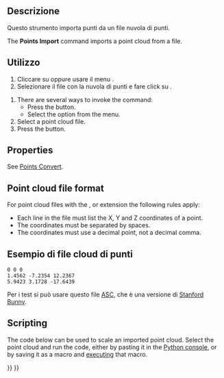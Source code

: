<languages/>

<div class="mw-translate-fuzzy">
{{Docnav/it||[[Points_Export/it|Esporta punti]]|[[Points_Workbench/it|Punti]]|IconL=|IconC=PointsWorkbench.svg|IconR=Points_Export_Point_cloud.svg}}
</div>

{{GuiCommand/it
|Name=Points Import
|Name/it=Importa punti
|MenuLocation=Punti → Importa punti
|Workbenches=[[Points_Workbench/it|Punti]]
|SeeAlso=[[Points Export/it|Esporta punti]]
|Icon=Points_Import.svg
}}

<span id="Description"></span>
<div class="mw-translate-fuzzy">
==Descrizione==
Questo strumento importa punti da un file nuvola di punti.
</div>

The '''Points Import''' command imports a point cloud from a file.

<span id="Usage"></span>
<div class="mw-translate-fuzzy">
== Utilizzo ==
# Cliccare su {{Button|[[Image:Points_Import.svg|16px]] [[Points Import/it|Importa punti]]}} oppure usare il menu {{MenuCommand|Punti → [[Image:Points_Import.svg|16px]] Importa punti}}.
# Selezionare il file con la nuvola di punti e fare click su {{Button|Apri}}.
</div>

# There are several ways to invoke the command:
#* Press the {{Button|[[Image:Points_Import.svg|16px]] [[Points_Import|Import Points...]]}} button.
#* Select the {{MenuCommand|Points → [[Image:Points_Import.svg|16px]] Import Points...}} option from the menu.
# Select a point cloud file.
# Press the {{Button|Open}} button.

==Properties==

See [[Points_Convert|Points Convert]].

==Point cloud file format==

For point cloud files with the {{FileName|.asc}}, {{FileName|.pcd}} or {{FileName|.ply}} extension the following rules apply:

* Each line in the file must list the X, Y and Z coordinates of a point.
* The coordinates must be separated by spaces.
* The coordinates must use a decimal point, not a decimal comma.

<span id="Sample_point_cloud_file"></span>
<div class="mw-translate-fuzzy">
== Esempio di file cloud di punti ==
</div>

 0 0 0
 1.4562 -7.2354 12.2367
 5.9423 3.1728 -17.6439

<div class="mw-translate-fuzzy">
Per i test si può usare questo file [https://github.com/FREECAD/Examples/blob/master/Point_cloud_ExampleFiles/PointCloud-Data_Stanford-Bunny.asc ASC], che è una versione di [http://graphics.stanford.edu/data/3Dscanrep/ Stanford Bunny].
</div>

==Scripting==

The code below can be used to scale an imported point cloud. Select the point cloud and run the code, either by pasting it in the [[Python_console|Python console]], or by saving it as a macro and [[Std_DlgMacroExecute|executing]] that macro.

{{Code|code=
from PySide import QtWidgets
import FreeCAD as App
import FreeCADGui as Gui

def scale_points(obj, scale_x, scale_y, scale_z):
    mtx = App.Matrix()
    mtx.scale(scale_x, scale_y, scale_z)
    pts = obj.Points.copy()
    pts.transformGeometry(mtx)
    obj.Points = pts
    App.ActiveDocument.recompute()

if Gui.Selection.getSelection():
    obj = Gui.Selection.getSelection()[0]
    if obj.isDerivedFrom("Points::Feature"):
        scale, ok = QtWidgets.QInputDialog.getDouble(
            None,
            "Scale point cloud",
            "Scale:",
            value=1.0,
            decimals=6
        )
        if ok:
            scale_points(obj, scale, scale, scale)
}}


<div class="mw-translate-fuzzy">
{{Docnav/it||[[Points_Export/it|Esporta punti]]|[[Points_Workbench/it|Punti]]|IconL=|IconC=PointsWorkbench.svg|IconR=Points_Export_Point_cloud.svg}}
</div>

{{Points Tools navi{{#translation:}}}}
{{Userdocnavi{{#translation:}}}}